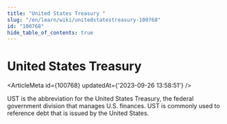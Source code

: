 ```yaml
---
title: "United States Treasury "
slug: "/en/learn/wiki/unitedstatestreasury-100768"
id: "100768"
hide_table_of_contents: true
---
```



# United States Treasury 

<ArticleMeta id={100768} updatedAt={'2023-09-26 13:58:51'} />
<div className='border-solid border-b border-t-0 my-4 border-[var(--ifm-color-gray-300)]' />

UST is the abbreviation for the United States Treasury, the federal government division that manages U.S. finances. UST is commonly used to reference debt that is issued by the United States.
